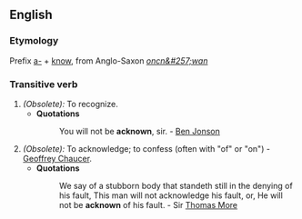==English==
===Etymology===
Prefix [[a-]] + [[know]], from Anglo-Saxon ''[[oncn&#257;wan]]''
===Transitive verb===

#''(Obsolete):'' To recognize. 
#*'''Quotations'''
#*: You will not be '''acknown''', sir. - [[Ben Jonson]]
#''(Obsolete):'' To acknowledge; to confess (often with "of" or "on") - [[Geoffrey Chaucer]]. 
#*'''Quotations'''
#*: We say of a stubborn body that standeth still in the denying of his fault, This man will not acknowledge his fault, or, He will not be '''acknown''' of his fault. - Sir [[Thomas More]]